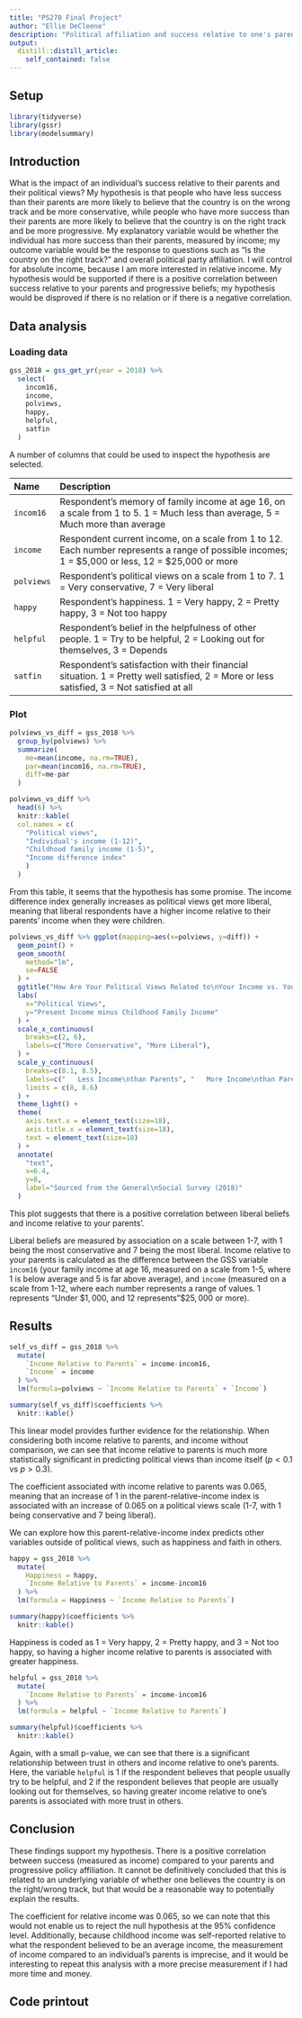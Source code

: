 ```yaml
---
title: "PS270 Final Project"
author: "Ellie DeCleene"
description: "Political affiliation and success relative to one's parents"
output:
  distill::distill_article:
    self_contained: false
---
```


## Setup

```r
library(tidyverse)
library(gssr)
library(modelsummary)
```


## Introduction

What is the impact of an individual's success relative to their parents and their political views? My hypothesis is that people who have less success than their parents are more likely to believe that the country is on the wrong track and be more conservative, while people who have more success than their parents are more likely to believe that the country is on the right track and be more progressive. My explanatory variable would be whether the individual has more success than their parents, measured by income; my outcome variable would be the response to questions such as "Is the country on the right track?" and overall political party affiliation. I will control for absolute income, because I am more interested in relative income. My hypothesis would be supported if there is a positive correlation between success relative to your parents and progressive beliefs; my hypothesis would be disproved if there is no relation or if there is a negative correlation.



## Data analysis

### Loading data

```r
gss_2018 = gss_get_yr(year = 2018) %>% 
  select(
    incom16, 
    income, 
    polviews, 
    happy, 
    helpful, 
    satfin
  )
```
A number of columns that could be used to inspect the hypothesis are selected. 

Name                 Description
-------------------- -------------------------------------------------------------------------------------
`incom16`            Respondent's memory of family income at age 16, on a scale from 1 to 5. 1 = Much less than average, 5 = Much more than average
`income`             Respondent current income, on a scale from 1 to 12. Each number represents a range of possible incomes; 1 = \$5,000 or less, 12 = \$25,000 or more
`polviews`           Respondent's political views on a scale from 1 to 7. 1 = Very conservative, 7 = Very liberal      
`happy`              Respondent's happiness. 1 = Very happy, 2 = Pretty happy, 3 = Not too happy
`helpful`            Respondent's belief in the helpfulness of other people. 1 = Try to be helpful, 2 = Looking out for themselves, 3 = Depends
`satfin`             Respondent's satisfaction with their financial situation. 1 = Pretty well satisfied, 2 = More or less satisfied, 3 = Not satisfied at all



### Plot

```r
polviews_vs_diff = gss_2018 %>% 
  group_by(polviews) %>% 
  summarize(
    me=mean(income, na.rm=TRUE), 
    par=mean(incom16, na.rm=TRUE), 
    diff=me-par
  ) 

polviews_vs_diff %>%
  head(6) %>% 
  knitr::kable(
  col.names = c(
    "Political views", 
    "Individual's income (1-12)", 
    "Childhood family income (1-5)", 
    "Income difference index"
    )
  )
```

From this table, it seems that the hypothesis has some promise. The income difference index generally increases as political views get more liberal, meaning that liberal respondents have a higher income relative to their parents' income when they were children. 

```r
polviews_vs_diff %>% ggplot(mapping=aes(x=polviews, y=diff)) +
  geom_point() +
  geom_smooth(
    method="lm", 
    se=FALSE
  ) +
  ggtitle("How Are Your Political Views Related to\nYour Income vs. Your Parents' Income?") +
  labs(
    x="Political Views", 
    y="Present Income minus Childhood Family Income"
  ) +
  scale_x_continuous(
    breaks=c(2, 6), 
    labels=c("More Conservative", "More Liberal"),
  ) +
  scale_y_continuous(
    breaks=c(8.1, 8.5), 
    labels=c("   Less Income\nthan Parents", "   More Income\nthan Parents"),
    limits = c(8, 8.6)
  ) +
  theme_light() +
  theme(
    axis.text.x = element_text(size=18), 
    axis.title.x = element_text(size=18),
    text = element_text(size=18)
  ) +
  annotate(
    "text", 
    x=6.4, 
    y=8, 
    label="Sourced from the General\nSocial Survey (2018)"
  )
```

This plot suggests that there is a positive correlation between liberal beliefs and income relative to your parents'. 

Liberal beliefs are measured by association on a scale between 1-7, with 1 being the most conservative and 7 being the most liberal. Income relative to your parents is calculated as the difference between the GSS variable `incom16` (your family income at age 16, measured on a scale from 1-5, where 1 is below average and 5 is far above average), and `income` (measured on a scale from 1-12, where each number represents a range of values. 1 represents "Under $\$1,000$, and 12 represents "$\$25,000$ or more). 


## Results

```r
self_vs_diff = gss_2018 %>% 
  mutate(
    `Income Relative to Parents` = income-incom16,
    `Income` = income
  ) %>% 
  lm(formula=polviews ~ `Income Relative to Parents` + `Income`) 

summary(self_vs_diff)$coefficients %>% 
  knitr::kable()
```
This linear model provides further evidence for the relationship. When considering both income relative to parents, and income without comparison, we can see that income relative to parents is much more statistically significant in predicting political views than income itself ($p < 0.1$ vs $p > 0.3$). 

The coefficient associated with income relative to parents was 0.065, meaning that an increase of 1 in the parent-relative-income index is associated with an increase of 0.065 on a political views scale (1-7, with 1 being conservative and 7 being liberal). 

We can explore how this parent-relative-income index predicts other variables outside of political views, such as happiness and faith in others.

```r
happy = gss_2018 %>% 
  mutate(
    Happiness = happy,
    `Income Relative to Parents` = income-incom16
  ) %>% 
  lm(formula = Happiness ~ `Income Relative to Parents`)

summary(happy)$coefficients %>% 
  knitr::kable()
```
Happiness is coded as 1 = Very happy, 2 = Pretty happy, and 3 = Not too happy, so having a higher income relative to parents is associated with greater happiness.

```r
helpful = gss_2018 %>% 
  mutate(
    `Income Relative to Parents` = income-incom16
  ) %>% 
  lm(formula = helpful ~ `Income Relative to Parents`)

summary(helpful)$coefficients %>% 
  knitr::kable()
```

Again, with a small p-value, we can see that there is a significant relationship between trust in others and income relative to one's parents. Here, the variable `helpful` is 1 if the respondent believes that people usually try to be helpful, and 2 if the respondent believes that people are usually looking out for themselves, so having greater income relative to one's parents is associated with more trust in others.

## Conclusion

These findings support my hypothesis. There is a positive correlation between success (measured as income) compared to your parents and progressive policy affiliation. It cannot be definitively concluded that this is related to an underlying variable of whether one believes the country is on the right/wrong track, but that would be a reasonable way to potentially explain the results.

The coefficient for relative income was $0.065$, so we can note that this would not enable us to reject the null hypothesis at the 95\% confidence level. Additionally, because childhood income was self-reported relative to what the respondent believed to be an average income, the measurement of income compared to an individual's parents is imprecise, and it would be interesting to repeat this analysis with a more precise measurement if I had more time and money.


## Code printout

```r

```
